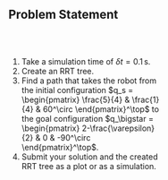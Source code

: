## Problem Statement

&nbsp;

:::: {.columns}

::: {.column width="57%"}
1. Take a simulation time of $\delta t = 0.1\,$s.
2. Create an RRT tree.
3. Find a path that takes the robot from the initial configuration $q_s =
\begin{pmatrix} \frac{5}{4} & \frac{1}{4} & 60^\circ \end{pmatrix}^\top$ to the
goal configuration $q_\bigstar = \begin{pmatrix} 2-\frac{\varepsilon}{2} & 0 &
-90^\circ \end{pmatrix}^\top$.
4. Submit your solution and the created RRT tree as a plot or as a simulation.
:::

::: {.column width="43%"}

&nbsp;

<img data-src="contents/assets/map_and_vehicle.png" width="100%"/>
:::

::::
